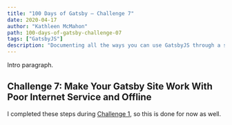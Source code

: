 ```yaml
---
title: "100 Days of Gatsby — Challenge 7"
date: 2020-04-17
author: "Kathleen McMahon"
path: 100-days-of-gatsby-challenge-07
tags: ["GatsbyJS"]
description: "Documenting all the ways you can use GatsbyJS through a set of challenges."
---
```


Intro paragraph.

## Challenge 7: Make Your Gatsby Site Work With Poor Internet Service and Offline

I completed these steps during [Challenge 1](), so this is done for now as well.
